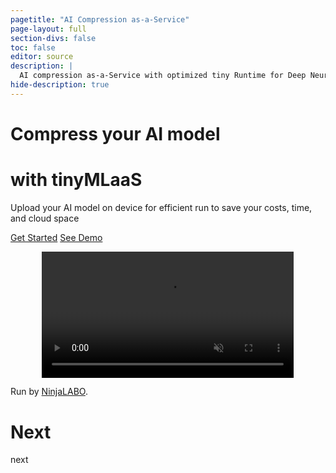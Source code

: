 ```yaml
---
pagetitle: "AI Compression as-a-Service"
page-layout: full
section-divs: false
toc: false
editor: source
description: |
  AI compression as-a-Service with optimized tiny Runtime for Deep Neural Network (DNN)
hide-description: true
---
```


::: {.hero-title}

# [Compress your AI model]{#first-headline}
# with tinyMLaaS

Upload your AI model on device for efficient run to save your costs, time, and cloud space

::: {.hero-buttons}
[Get Started](/docs/get-started/index.qmd){.btn-action-primary .btn-action .btn .btn-success .btn-lg role="button"}
[See Demo](/docs/guide/){#btn-guide .btn-action .btn .btn-light .btn-lg role="button"}
:::

:::
<video id="myVideo" autoplay muted playsinline loop controls style="width: 80%; height: auto; display: block; margin: 0 auto;">
  <source src="images/mvp2.mp4" type="video/mp4">
</video>

::: {.hero-content}
Run by [NinjaLABO](https://ninjalabo.ai).

# Next
next
:::